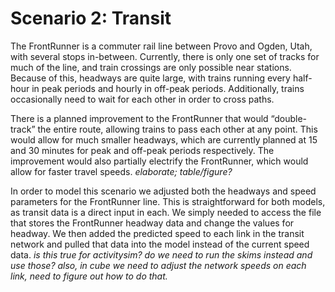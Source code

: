 # Scenario 2: Transit

The FrontRunner is a commuter rail line between Provo and Ogden, Utah, with several stops in-between.
Currently, there is only one set of tracks for much of the line, and train crossings are only possible near stations.
Because of this, headways are quite large, with trains running every half-hour in peak periods and hourly in off-peak periods.
Additionally, trains occasionally need to wait for each other in order to cross paths.

There is a planned improvement to the FrontRunner that would "double-track" the entire route, allowing trains to pass each other at any point.
This would allow for much smaller headways, which are currently planned at 15 and 30 minutes for peak and off-peak periods respectively.
The improvement would also partially electrify the FrontRunner, which would allow for faster travel speeds.
*elaborate; table/figure?*

In order to model this scenario we adjusted both the headways and speed parameters for the FrontRunner line.
This is straightforward for both models, as transit data is a direct input in each.
We simply needed to access the file that stores the FrontRunner headway data and change the values for headway.
We then added the predicted speed to each link in the transit network and pulled that data into the model instead of the current speed data. 
*is this true for activitysim? do we need to run the skims instead and use those? also, in cube we need to adjust the network speeds on each link, need to figure out how to do that.*